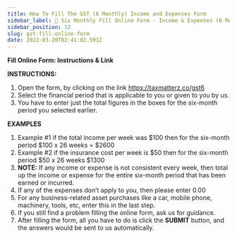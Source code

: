 ```yaml
---
title: How To Fill The GST (6 Monthly) Income and Expenses Form
sidebar_label: 📂 Six Monthly Fill Online Form - Income & Expenses (6 Months)
sidebar_position: 12
slug: gst-fill-online-form
date: 2022-03-20T02:41:02.591Z
---
```


**Fill Online Form: Instructions & Link**

**INSTRUCTIONS:**

1. Open the form, by clicking on the link [](https://taxmatterz.co/inc12)[](https://taxmatterz.co/gst6)<https://taxmatterz.co/gst6>
2. Select the financial period that is applicable to you or given to you by us.
3. You have to enter just the total figures in the boxes for the six-month period you selected earlier.

**EXAMPLES**

1. Example #1 if the total income per week was $100 then for the six-month period $100 x 26 weeks = $2600
2. Example #2 if the insurance cost per week is $50 then for the six-month period $50 x 26 weeks $1300
3. **NOTE:** If any income or expense is not consistent every week, then total up the income or expense for the entire six-month period that has been earned or incurred. 
4. If any of the expenses don’t apply to you, then please enter 0.00
5. For any business-related asset purchases like a car, mobile phone, machinery, tools, etc, enter this in the last step.
6. If you still find a problem filling the online form, ask us for guidance.
7. After filling the form, all you have to do is click the **SUBMIT** button, and the answers would be sent to us automatically. 

<Disclaimer />